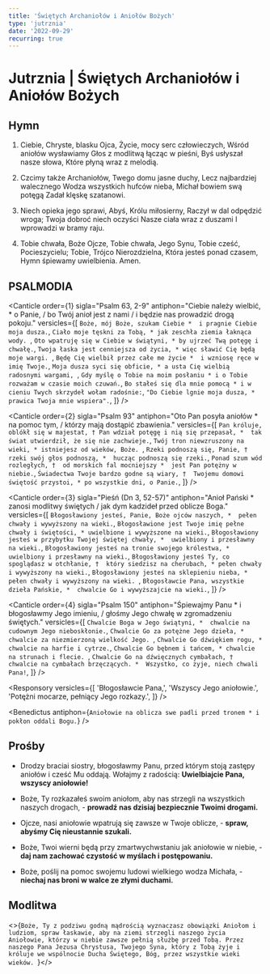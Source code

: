 ```yaml
---
title: 'Świętych Archaniołów i Aniołów Bożych'
type: 'jutrznia'
date: '2022-09-29'
recurring: true
---
```


# Jutrznia | Świętych Archaniołów i Aniołów Bożych

<OpeningVersicle />

## Hymn

1. Ciebie, Chryste, blasku Ojca,
   Życie, mocy serc człowieczych,
   Wśród aniołów wysławiamy
   Głos z modlitwą łącząc w pieśni,
   Byś usłyszał nasze słowa,
   Które płyną wraz z melodią.

2. Czcimy także Archaniołów,
   Twego domu jasne duchy,
   Lecz najbardziej walecznego
   Wodza wszystkich hufców nieba,
   Michał bowiem swą potęgą
   Zadał klęskę szatanowi.

3. Niech opieka jego sprawi,
   Abyś, Królu miłosierny,
   Raczył w dal odpędzić wroga;
   Twoja dobroć niech oczyści
   Nasze ciała wraz z duszami
   I wprowadzi w bramy raju.

4. Tobie chwała, Boże Ojcze,
   Tobie chwała, Jego Synu,
   Tobie cześć, Pocieszycielu;
   Tobie, Trójco Nierozdzielna,
   Która jesteś ponad czasem,
   Hymn śpiewamy uwielbienia. Amen.

## PSALMODIA

<Canticle
  order={1}
  sigla="Psalm 63, 2-9"
  antiphon="Ciebie należy wielbić, * o Panie, / bo Twój anioł jest z nami / i będzie nas prowadzić drogą pokoju."
  versicles={[
    `Boże, mój Boże, szukam Ciebie * 
i pragnie Ciebie moja dusza.`,
    `Ciało moje tęskni za Tobą, *
jak zeschła ziemia łaknąca wody. `,
    `Oto wpatruję się w Ciebie w świątyni, *
by ujrzeć Twą potęgę i chwałę.`,
    `Twoja łaska jest cenniejsza od życia, *
więc sławić Cię będą moje wargi. `,
    `Będę Cię wielbił przez całe me życie * 
i wzniosę ręce w imię Twoje.`,
    `Moja dusza syci się obficie, *
a usta Cię wielbią radosnymi wargami, `,
    `Gdy myślę o Tobie na moim posłaniu *
i o Tobie rozważam w czasie moich czuwań.`,
    `Bo stałeś się dla mnie pomocą *
i w cieniu Twych skrzydeł wołam radośnie:`,
    `"Do Ciebie lgnie moja dusza, * 
prawica Twoja mnie wspiera".`,
  ]}
/>

<Canticle
  order={2}
  sigla="Psalm 93"
  antiphon="Oto Pan posyła aniołów * na pomoc tym, / którzy mają dostąpić zbawienia."
  versicles={[
    `Pan króluje, oblókł się w majestat, †
Pan wdział potęgę i nią się przepasał, * 
tak świat utwierdził, że się nie zachwieje.`,
    `Twój tron niewzruszony na wieki, *
istniejesz od wieków, Boże. `,
    `Rzeki podnoszą się, Panie, † 
rzeki swój głos podnoszą, * 
hucząc podnoszą się rzeki.`,
    `Ponad szum wód rozległych, † 
od morskich fal mocniejszy * 
jest Pan potężny w niebie.`,
    `Świadectwa Twoje bardzo godne są wiary, † 
Twojemu domowi świętość przystoi, *
po wszystkie dni, o Panie.`,
  ]}
/>

<Canticle
  order={3}
  sigla="Pieśń (Dn 3, 52-57)"
  antiphon="Anioł Pański * zanosi modlitwy świętych / jak dym kadzideł przed oblicze Boga."
  versicles={[
    `Błogosławiony jesteś, Panie, Boże ojców naszych, * 
pełen chwały i wywyższony na wieki.`,
    `Błogosławione jest Twoje imię pełne chwały i świętości, *
uwielbione i wywyższone na wieki.`,
    `Błogosławiony jesteś w przybytku Twojej świętej chwały, * 
uwielbiony i przesławny na wieki.`,
    `Błogosławiony jesteś na tronie swojego królestwa, *
uwielbiony i przesławny na wieki.`,
    `Błogosławiony jesteś Ty, co spoglądasz w otchłanie, † 
który siedzisz na cherubach, *
pełen chwały i wywyższony na wieki.`,
    `Błogosławiony jesteś na sklepieniu nieba, *
pełen chwały i wywyższony na wieki. `,
    `Błogosławcie Pana, wszystkie dzieła Pańskie, * 
chwalcie Go i wywyższajcie na wieki.`,
  ]}
/>

<Canticle
  order={4}
  sigla="Psalm 150"
  antiphon="Śpiewajmy Panu * i błogosławmy Jego imieniu, / głośmy Jego chwałę w zgromadzeniu świętych."
  versicles={[
    `Chwalcie Boga w Jego świątyni, * 
chwalcie na cudownym Jego nieboskłonie.`,
    `Chwalcie Go za potężne Jego dzieła, *
chwalcie za niezmierzoną wielkość Jego. `,
    `Chwalcie Go dźwiękiem rogu, *
chwalcie na harfie i cytrze.`,
    `Chwalcie Go bębnem i tańcem, *
chwalcie na strunach i flecie. `,
    `Chwalcie Go na dźwięcznych cymbałach, † 
chwalcie na cymbałach brzęczących. * 
Wszystko, co żyje, niech chwali Pana!`,
  ]}
/>

<Passage
  sigla="Rdz 28, 12-13a"
  passage="Jakub ujrzał we śnie drabinę opartą na ziemi, sięgającą swym wierzchołkiem nieba, oraz aniołów Bożych, którzy wchodzili w górę i schodzili na dół. A oto Pan stał na jej szczycie i mówił: Ja jestem Pan, Bóg Abrahama i Bóg Izaaka."
/>

<Responsory
  versicles={[
    'Błogosławcie Pana,',
    'Wszyscy Jego aniołowie.',
    'Potężni mocarze, pełniący Jego rozkazy.',
  ]}
/>

<Benedictus
  antiphon={`Aniołowie na oblicza swe padli przed tronem * i pokłon oddali Bogu.`}
/>

## Prośby

- Drodzy braciai siostry, błogosławmy Panu, przed którym stoją zastępy aniołów i cześć Mu oddają. Wołajmy z radością: **Uwielbiajcie Pana, wszyscy aniołowie!**

- Boże, Ty rozkazałeś swoim aniołom, aby nas strzegli na wszystkich naszych drogach, - **prowadź nas dzisiaj bezpiecznie Twoimi drogami.**

- Ojcze, nasi aniołowie wpatrują się zawsze w Twoje oblicze, - **spraw, abyśmy Cię nieustannie szukali.**

- Boże, Twoi wierni będą przy zmartwychwstaniu jak aniołowie w niebie, - **daj nam zachować czystość w myślach i postępowaniu.**

- Boże, poślij na pomoc swojemu ludowi wielkiego wodza Michała, - **niechaj nas broni w walce ze złymi duchami.**

<CustomIntercessions type="lauds" />

<KyrieEleison />

<LordsPrayer />

## Modlitwa

<>{`Boże, Ty z podziwu godną mądrością wyznaczasz obowiązki Aniołom i ludziom, spraw łaskawie, aby na ziemi strzegli naszego życia Aniołowie, którzy w niebie zawsze pełnią służbę przed Tobą. Przez naszego Pana Jezusa Chrystusa, Twojego Syna, który z Tobą żyje i króluje we wspólnocie Ducha Świętego, Bóg, przez wszystkie wieki wieków. `}</>

<Amen />

<BlessingAndConcludingVersicle />
